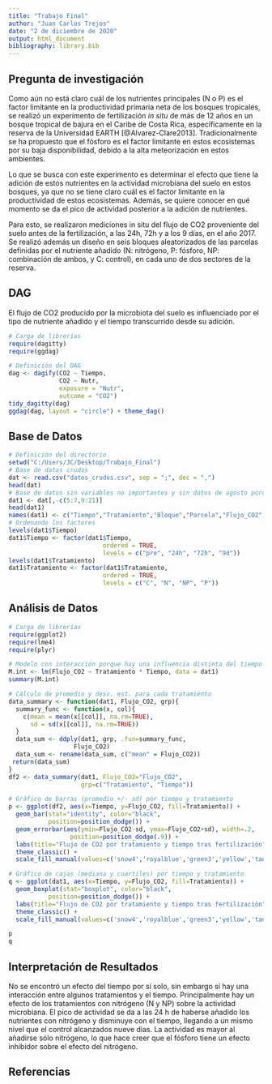 ```yaml
---
title: "Trabajo Final"
author: "Juan Carlos Trejos"
date: "2 de diciembre de 2020"
output: html_document
bibliography: library.bib
---
```


## Pregunta de investigación

Como aún no está claro cuál de los nutrientes principales (N o P) es el factor limitante en la productividad primaria neta de los bosques tropicales, se realizó un experimento de fertilización _in situ_ de más de 12 años en un bosque tropical de bajura en el Caribe de Costa Rica, específicamente en la reserva de la Universidad EARTH [@Alvarez-Clare2013]. Tradicionalmente se ha propuesto que el fósforo es el factor limitante en estos ecosistemas por su baja disponibilidad, debido a la alta meteorización en estos ambientes.

Lo que se busca con este experimento es determinar el efecto que tiene la adición de estos nutrientes en la actividad microbiana del suelo en estos bosques, ya que no se tiene claro cuál es el factor limitante en la productividad de estos ecosistemas. Además, se quiere conocer en qué momento se da el pico de actividad posterior a la adición de nutrientes.

Para esto, se realizaron mediciones in situ del flujo de CO2 proveniente del suelo antes de la fertilización, a las 24h, 72h y a los 9 días, en el año 2017. Se realizó además un diseño en seis bloques aleatorizados de las parcelas definidas por el nutriente añadido (N: nitrógeno, P: fósforo, NP: combinación de ambos, y C: control), en cada uno de dos sectores de la reserva.

## DAG

El flujo de CO2 producido por la microbiota del suelo es influenciado por el tipo de nutriente añadido y el tiempo transcurrido desde su adición.

```r
# Carga de librerías
require(dagitty)
require(ggdag)

# Definición del DAG
dag <- dagify(CO2 ~ Tiempo,
              CO2 ~ Nutr,
              exposure = "Nutr",
              outcome = "CO2")
tidy_dagitty(dag)
ggdag(dag, layout = "circle") + theme_dag()
```

## Base de Datos

```r
# Definición del directorio
setwd("C:/Users/JC/Desktop/Trabajo_Final")
# Base de datos crudos
dat <- read.csv("datos_crudos.csv", sep = ";", dec = ",")
head(dat)
# Base de datos sin variables no importantes y sin datos de agosto porque corresponden a otro experimento
dat1 <- dat[,-c(5:7,9:21)]
head(dat1)
names(dat1) <- c("Tiempo","Tratamiento","Bloque","Parcela","Flujo_CO2")
# Ordenando los factores
levels(dat1$Tiempo)
dat1$Tiempo <- factor(dat1$Tiempo,
                          ordered = TRUE,
                          levels = c("pre", "24h", "72h", "9d"))
levels(dat1$Tratamiento)
dat1$Tratamiento <- factor(dat1$Tratamiento,
                          ordered = TRUE,
                          levels = c("C", "N", "NP", "P"))
```

## Análisis de Datos

```r
# Carga de librerías
require(ggplot2)
require(lme4)
require(plyr)

# Modelo con interacción porque hay una influencia distinta del tiempo sobre cada tratamiento de nutrientes
M.int <- lm(Flujo_CO2 ~ Tratamiento * Tiempo, data = dat1)
summary(M.int)

# Cálculo de promedio y desv. est. para cada tratamiento
data_summary <- function(dat1, Flujo_CO2, grp){
  summary_func <- function(x, col){
    c(mean = mean(x[[col]], na.rm=TRUE),
      sd = sd(x[[col]], na.rm=TRUE))
  }
  data_sum <- ddply(dat1, grp, .fun=summary_func,
                  Flujo_CO2)
  data_sum <- rename(data_sum, c("mean" = Flujo_CO2))
 return(data_sum)
}
df2 <- data_summary(dat1, Flujo_CO2="Flujo_CO2", 
                    grp=c("Tratamiento", "Tiempo"))

# Gráfico de barras (promedio +/- sd) por tiempo y tratamiento
p <- ggplot(df2, aes(x=Tiempo, y=Flujo_CO2, fill=Tratamiento)) + 
  geom_bar(stat="identity", color="black", 
           position=position_dodge()) +
  geom_errorbar(aes(ymin=Flujo_CO2-sd, ymax=Flujo_CO2+sd), width=.2,
                 position=position_dodge(.9)) +
  labs(title="Flujo de CO2 por tratamiento y tiempo tras fertilización", x="Tiempo", y = "Flujo de CO2") +
  theme_classic() +
  scale_fill_manual(values=c('snow4','royalblue','green3','yellow','tan'))

# Gráfico de cajas (mediana y cuartiles) por tiempo y tratamiento
q <- ggplot(dat1, aes(x=Tiempo, y=Flujo_CO2, fill=Tratamiento)) + 
  geom_boxplot(stat="boxplot", color="black", 
           position=position_dodge()) +
  labs(title="Flujo de CO2 por tratamiento y tiempo tras fertilización", x="Tiempo", y = "Flujo de CO2") +
  theme_classic() +
  scale_fill_manual(values=c('snow4','royalblue','green3','yellow','tan'))

p
q

```


## Interpretación de Resultados

No se encontró un efecto del tiempo por sí solo, sin embargo sí hay una interacción entre algunos tratamientos y el tiempo. Principalmente hay un efecto de los tratamientos con nitrógeno (N y NP) sobre la actividad microbiana. El pico de actividad se da a las 24 h de haberse añadido los nutrientes con nitrógeno y disminuye con el tiempo, llegando a un mismo nivel que el control alcanzados nueve días. La actividad es mayor al añadirse sólo nitrógeno, lo que hace creer que el fósforo tiene un efecto inhibidor sobre el efecto del nitrógeno.

## Referencias

